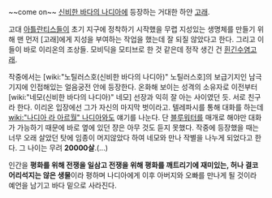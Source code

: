 ~~come on~~
[[신비한 바다의 나디아]]에 등장하는 거대한 하얀 [[고래]].

고대 [[아틀란티스]]들이 초기 지구에 정착하기 시작했을 무렵 지성있는 생명체를 만들기 위해 맨 먼저 [고래]에게 지성을 부여하는 작업을 했는데 잘 되질 않았다고 한다. 그리고 이들이 바로 이리온의 조상들. 모비딕을 모티브로 한 것 같은데 정작 생긴 건 [[흰긴수염고래]].

작중에서는 [wiki:"노틸러스호(신비한 바다의 나디아)" 노틸러스호]의 보급기지인 남극기지에 인접해있는 얼음궁전 안에 등장한다. 온화해 보이는 성격의 소유자로 이전부터 [wiki:"네모(신비한 바다의 나디아)" 네모] 선장과 익히 잘 아는 사이였던 듯. 서로 친구라 한다. 이리온 입장에선 그가 자신의 마지막 벗이라고. 텔레파시를 통해 대화를 하는데 [[wiki:"나디아 라 아르월" 나디아]]와도 얘기를 나눈다. 단 [[블루워터]]를 매개로 해야만 대화가 가능하기 때문에 바로 옆에 있던 쟝은 아무 것도 듣지 못했다. 작중에 등장했을 때는 너무 오래 살았던 탓에 임종이 머지않았다 하여 네모와 만나 작별을 나누게 되었다고 한다. 그 나이는 무려 '''20000살'''.(...) 

인간을 '''평화를 위해 전쟁을 일삼고 전쟁을 위해 평화를 깨트리기에 재미있는, 허나 결코 어리석지는 않은 생물'''이라 평하며 나디아에게 이후 아버지와 오빠를 만나게 될 것이라 예언을 남기고 바다 밑으로 사라진다.
